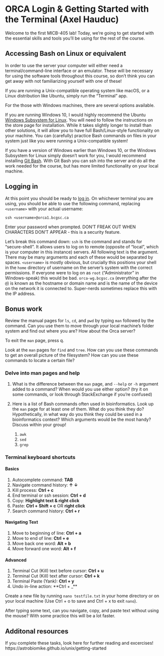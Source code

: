 # ORCA Login & Getting Started with the Terminal (Axel Hauduc)

Welcome to the first MICB-405 lab! Today, we're going to get started with the essential skills and tools you'll be using for the rest of the course.

## Accessing Bash on Linux or equivalent
In order to use the server your computer will either need a terminal/command-line interface or an emulator. These will be necessary for using the software tools throughout this course, so don’t think you can get away with not familiarizing yourself with one of these! 

If you are running a Unix-compatible operating system like macOS, or a Linux distribution like Ubuntu, simply run the "Terminal" app.

For the those with Windows machines, there are several options available.

If you are running Windows 10, I would highly recommend the Ubuntu [Windows Subsystem for Linux](https://www.microsoft.com/en-ca/p/ubuntu/9nblggh4msv6?activetab=pivot:overviewtab). You will need to follow the instructions on the store page for installation. While it takes slightly longer to install than other solutions, it will allow you to have full Bash/Linux-style functionality on your machine. You can (carefully) practice Bash commands on files in your system just like you were running a Unix-compatible system!

If you have a version of Windows earlier than Windows 10, or the Windows Subsystem for Linux simply doesn't work for you, I would recommend installing [Git Bash](https://gitforwindows.org/). With Git Bash you can ssh into the server and do all the work needed for the course, but has more limited functionality on your local machine.

## Logging in

At this point you should be ready to [log in](https://media2.giphy.com/media/LcfBYS8BKhCvK/giphy.gif?cid=ecf05e4747b1d69a24ea3b94dd23c9634105af0c7416ebb9&rid=giphy.gif). On whichever terminal you are using, you should be able to use the following command, replacing `<username>` with your actual username:

`
ssh <username>@orca1.bcgsc.ca
`

Enter your password when prompted. DON’T FREAK OUT WHEN CHARACTERS DON’T APPEAR - this is a security feature.

Let’s break this command down: `ssh` is the command and stands for "secure-shell". It allows users to log on to remote (opposite of "local", which is your computer in this instance) servers. All following text is the argument. There may be many arguments and each of these would be separated by spaces. `<username>` is mostly obvious, but crucially this positions your shell in the `home` directory of username on the server’s system with the correct permissions. If everyone were to log on as `root` ("Administrator" in Windows-speak) this would be bad. `orca-wg.bcgsc.ca` (everything after the `@`) is known as the hostname or domain name and is the name of the device on the network it is connected to. Super-nerds sometimes replace this with the IP address.

## Bonus work
Review the manual pages for `ls`, `cd`, and `pwd` by typing `man` followed by the command. Can you use them to move through your local machine's folder system and find out where you are? How about the Orca server?

To exit the `man` page, press q.

Look at the `man` pages for `find` and `tree`. How can you use these commands to get an overall picture of the filesystem? How can you use these commands to locate a certain file?

### Delve into man pages and help

1.	What is the difference between the `man` page, and `--help` or `-h` argument added to a command? When would you use either option? (try it on some commands, or look through StackExchange if you're confused)

2.	Here is a list of Bash commands often used in bioinformatics. Look up the `man` page for at least one of them. What do you think they do? Hypothetically, in what way do you think they could be used in a bioinformatics context? Which arguments would be the most handy? Discuss within your group!
    1. `awk`
    2. `sed`
    3. `grep`

### Terminal keyboard shortcuts

#### Basics

1. Autocomplete command:
**TAB**
2. Navigate command history:
**↑ ↓**
3. Kill process:
**Ctrl + c**
4. End terminal or ssh session: 
**Ctrl + d**
5. Copy:
**Highlight text & right click**
6. Paste:
**Ctrl + Shift + c**  OR  **right click**
7. Search command history:
**Ctrl + r**

#### Navigating Text

1. Move to beginning of line:
**Ctrl + a**
2. Move to end of line:
**Ctrl + e**
3. Move back one word:
**Alt + b**
4. Move forward one word:
**Alt + f**

#### Advanced

1. Terminal Cut (Kill) text before cursor:
**Ctrl + u**
2. Terminal Cut (Kill) text after cursor:
**Ctrl + k**
3. Terminal Paste (Yank):
**Ctrl + y**
4. Undo in-line action:
**Ctrl + _**

Create a new file by running `nano testfile.txt` in your home directory or on your local machine (Use Ctrl + o to save and Ctrl + x to exit `nano`).

After typing some text, can you navigate, copy, and paste text without using the mouse? With some practice this will be a lot faster.

## Additonal resources

If you complete these tasks, look here for further reading and excercises!
https://astrobiomike.github.io/unix/getting-started

